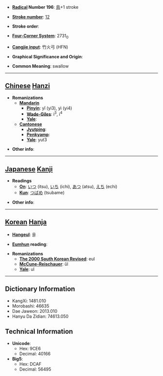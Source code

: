 * '''[[Wiktionary:Chinese radical index| Radical]] Number 196''': [[Wiktionary:Chinese radical index 鳥|鳥]]+1 stroke

* '''[[Wiktionary:Chinese total strokes index|Stroke number]]''': [[Wiktionary:Chinese total strokes index 12|12]]

* '''Stroke order''': 

* '''[[Wiktionary:Chinese four corner index|Four-Corner System]]''': 2731<sub>0</sub>

* '''[[Wiktionary:Chinese Cangjie index|Cangjie input]]''': 竹火弓 (HFN)

* '''Graphical Significance and Origin''': 

* '''Common Meaning''': swallow

----

== [[Chinese]] [[Hanzi]] ==

* '''Romanizations'''
** '''[[Mandarin]]'''
*** '''[[Pinyin]]''': yǐ (yi3), yì (yi4)
*** '''[[Wade-Giles]]''': i<sup>3</sup>, i<sup>4</sup>
*** '''[[Yale]]''': 
** '''[[Cantonese]]'''
*** '''[[Jyutping]]''':
*** '''[[Penkyamp]]''': 
*** '''[[Yale]]''': yut3

* '''Other info''': 

----

== [[Japanese]] [[Kanji]] ==

* '''Readings'''
** '''[[On]]''': [[いつ]] (itsu), [[いち]] (ichi), [[あつ]] (atsu), [[えち]] (echi)
** '''[[Kun]]''': [[つばめ]] (tsubame)

* '''Other info''':  

----

== [[Korean]] [[Hanja]] ==

* '''[[Hangeul]]''': 을

* '''[[Eumhun]] reading''': 

* '''Romanizations'''
** '''[[The 2000 South Korean Revised Romanization|The 2000 South Korean Revised]]''': eul
** '''[[McCune-Reischauer]]''': ŭl
** '''[[Yale]]''': ul

----

== Dictionary Information ==

* KangXi: 1481.010
* Morobashi: 46635
* Dae Jaweon: 2013.010
* Hanyu Da Zidian: 74613.050

== Technical Information ==

* '''Unicode''':
** Hex: 9CE6
** Decimal: 40166
* '''Big5''':
** Hex: DCAF
** Decimal: 56495